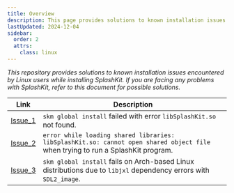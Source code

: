 ```yaml
---
title: Overview
description: This page provides solutions to known installation issues encountered by Linux users while installing or using SplashKit.
lastUpdated: 2024-12-04
sidebar:
  order: 2
  attrs:
    class: linux
---
```


*This repository provides solutions to known installation issues encountered by Linux users while installing SplashKit. If you are facing any problems with SplashKit, refer to this document for possible solutions.*

| Link                                         | Description                                                                                                                     |
| -------------------------------------------- | ------------------------------------------------------------------------------------------------------------------------------- |
| [Issue_1](/troubleshoot/linux/linux-issue-1) | `skm global install` failed with error `libSplashKit.so` not found.                                                             |
| [Issue_2](/troubleshoot/linux/linux-issue-2) | `error while loading shared libraries: libSplashKit.so: cannot open shared object file` when trying to run a SplashKit program. |
| [Issue_3](/troubleshoot/linux/linux-issue-3) | `skm global install` fails on Arch-based Linux distributions due to `libjxl` dependency errors with `SDL2_image`.               |
